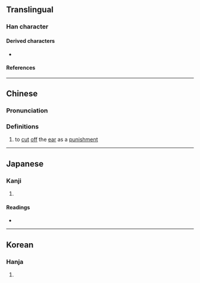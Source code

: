 {{character info}}
==Translingual==

===Han character===
{{Han char|rn=18|rad=刀|as=06|sn=8|four=12400|canj=SJLN|ids=⿰耳刂}}

====Derived characters====
* {{l|mul|[[𠗜]]}}

====References====
{{Han ref|kx=0139.010|dkj=01960|dj=0315.090|hdz=10332.140|uh=5235}}

----

==Chinese==
{{zh-forms}}

===Pronunciation===
{{zh-pron
|m=èr
|c=ji6
|mc=y
|oc=y
|cat=v
}}

===Definitions===
{{zh-hanzi}}

# to [[cut]] [[off]] the [[ear]] as a [[punishment]]

----

==Japanese==

===Kanji===
{{ja-kanji|grade=|rs=刀06}}

# {{rfdef|ja|sort=刀06}}

====Readings====
* {{ja-readings|on=じ,に,げい|kun=みみきり}}

----

==Korean==

===Hanja===
{{ko-hanja|이}}

# {{rfdef|ko|sort=刀06}}